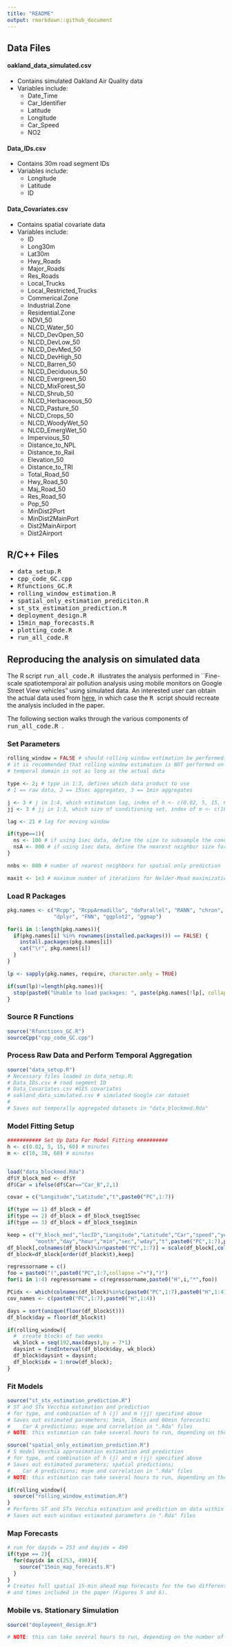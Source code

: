 ```yaml
---
title: "README"
output: rmarkdown::github_document
---
```


## Data Files

#### oakland_data_simulated.csv
  - Contains simulated Oakland Air Quality data
  - Variables include:
    - Date_Time
    - Car_Identifier
    - Latitude
    - Longitude
    - Car_Speed
    - NO2
    
#### Data_IDs.csv
  - Contains 30m road segment IDs
  - Variables include:
    - Longitude
    - Latitude
    - ID
    
#### Data_Covariates.csv
  - Contains spatial covariate data
  - Variables include:
    - ID
    - Long30m
    - Lat30m
    - Hwy_Roads
    - Major_Roads             
    - Res_Roads               
    - Local_Trucks           
    - Local_Restricted_Trucks
    - Commerical.Zone         
    - Industrial.Zone         
    - Residential.Zone       
    - NDVI_50                 
    - NLCD_Water_50           
    - NLCD_DevOpen_50         
    - NLCD_DevLow_50         
    - NLCD_DevMed_50          
    - NLCD_DevHigh_50         
    - NLCD_Barren_50          
    - NLCD_Deciduous_50      
    - NLCD_Evergreen_50      
    - NLCD_MixForest_50       
    - NLCD_Shrub_50           
    - NLCD_Herbaceous_50     
    - NLCD_Pasture_50         
    - NLCD_Crops_50          
    - NLCD_WoodyWet_50        
    - NLCD_EmergWet_50       
    - Impervious_50         
    - Distance_to_NPL         
    - Distance_to_Rail        
    - Elevation_50        
    - Distance_to_TRI        
    - Total_Road_50         
    - Hwy_Road_50            
    - Maj_Road_50            
    - Res_Road_50             
    - Pop_50                  
    - MinDist2Port           
    - MinDist2MainPort       
    - Dist2MainAirport        
    - Dist2Airport     

## R/C++ Files

  - <tt> data_setup.R </tt>
  - <tt> cpp_code_GC.cpp </tt>
  - <tt> Rfunctions_GC.R </tt>
  - <tt> rolling_window_estimation.R </tt>
  - <tt> spatial_only_estimation_prediciton.R </tt>
  - <tt> st_stx_estimation_prediction.R </tt>
  - <tt> deployment_design.R </tt>
  - <tt> 15min_map_forecasts.R </tt>
  - <tt> plotting_code.R </tt>
  - <tt> run_all_code.R </tt>


## Reproducing the analysis on simulated data

The R script <tt> run_all_code.R </tt> illustrates the analysis performed in ``Fine-scale spatiotemporal air pollution analysis using mobile monitors on Google Street View vehicles" using simulated data. An interested user can obtain the actual data used from [here](https://docs.google.com/forms/d/e/1FAIpQLSf_4GIkK1tmVMFRSxz42KgvOM3Z3NGeOFFje_FS8FBbz1vTig/viewform), in which case the <tt> R </tt> script should recreate the analysis included in the paper. 

The following section walks through the various components of <tt> run_all_code.R </tt>.

### Set Parameters
```r

rolling_window = FALSE # should rolling window estimation be performed? (computationally expensive)
# it is recommended that rolling window estimation is NOT performed on the simulated data as the 
# temporal domain is not as long as the actual data

type <- 2; # type in 1:3, defines which data product to use 
# 1 == raw data, 2 == 15sec aggregates, 3 == 1min aggregates

j <- 3 # j in 1:4, which estimation lag, index of h <- c(0.02, 5, 15, 60) min
jj <- 3 # jj in 1:3, which size of conditioning set, index of m <- c(10, 30, 60) min

lag <- 21 # lag for moving window 

if(type==1){
  ns <- 100 # if using 1sec data, define the size to subsample the conditioning set in Vecchia
  nsA <- 800 # if using 1sec data, define the nearest neighbor size for Car A prediction
}

nnbs <- 800 # number of nearest neighbors for spatial only prediction

maxit <- 1e3 # maximum number of iterations for Nelder-Mead maximization of Vecchia log-likelihood
```

### Load R Packages

```r
pkg.names <- c("Rcpp", "RcppArmadillo", "doParallel", "RANN", "chron", "fields", 
               "dplyr", "FNN", "ggplot2", "ggmap")

for(i in 1:length(pkg.names)){
  if(pkg.names[i] %in% rownames(installed.packages()) == FALSE) {
    install.packages(pkg.names[i])
    cat("\r", pkg.names[i])
  }
}

lp <- sapply(pkg.names, require, character.only = TRUE)

if(sum(lp)!=length(pkg.names)){
  stop(paste0("Unable to load packages: ", paste(pkg.names[!lp], collapse = ", ")))
}
```

### Source R Functions
```r
source("Rfunctions_GC.R")
sourceCpp("cpp_code_GC.cpp")
```

### Process Raw Data and Perform Temporal Aggregation

```r
source("data_setup.R")
# Necessary files loaded in data_setup.R:
# Data_IDs.csv # road segment ID
# Data_Covariates.csv #GIS covariates
# oakland_data_simulated.csv # simulated Google car dataset
#
# Saves out temporally aggregated datasets in "data_blockmed.Rda"
```

### Model Fitting Setup
```r
########### Set Up Data For Model Fitting ##########
h <- c(0.02, 5, 15, 60) # minutes
m <- c(10, 30, 60) # minutes 


load("data_blockmed.Rda")
df$Y_block_med <- df$Y
df$Car = ifelse(df$Car=="Car_B",2,1)

covar = c("Longitude","Latitude","t",paste0("PC",1:7))

if(type == 1) df_block = df
if(type == 2) df_block = df_block_tseg15sec
if(type == 3) df_block = df_block_tseg1min

keep = c("Y_block_med","locID","Longitude","Latitude","Car","speed","year",
         "month","day","hour","min","sec","wday","t",paste0("PC",1:7),paste0("H",1:4))
df_block[,colnames(df_block)%in%paste0("PC",1:7)] = scale(df_block[,colnames(df_block)%in%paste0("PC",1:7)])
df_block=df_block[order(df_block$t),keep]

regressorname = c()
foo = paste0("(",paste0("PC",1:7,collapse ="+"),")")
for(i in 1:4) regressorname = c(regressorname,paste0("H",i,"*",foo))

PCidx <- which(colnames(df_block)%in%c(paste0("PC",1:7),paste0("H",1:4)))
cov_names <- c(paste0("PC",1:7),paste0("H",1:4))

days = sort(unique(floor(df_block$t)))
df_block$day = floor(df_block$t)

if(rolling_window){
  #  create blocks of two weeks
  wk_block = seq(192,max(days),by = 7*1)
  daysint = findInterval(df_block$day, wk_block)
  df_block$daysint = daysint; 
  df_block$idx = 1:nrow(df_block);
}
```

### Fit Models

```r
source("st_stx_estimation_prediction.R") 
# ST and STx Vecchia estimation and prediction 
# for type, and combination of h (j) and m (jj) specified above
# Saves out estimated parameters; 5min, 15min and 60min forecasts; 
#    Car A predictions; mspe and correlation in ".Rda" files
# NOTE: this estimation can take several hours to run, depending on the number of cores used

source("spatial_only_estimation_prediction.R")
# S model Vecchia approximation estimation and prediction
# for type, and combination of h (j) and m (jj) specified above
# Saves out estimated parameters; spatial predictions; 
#    Car A predictions; mspe and correlation in ".Rda" files
# NOTE: this estimation can take several hours to run, depending on the number of cores used

if(rolling_window){
  source("rolling_window_estimation.R")
}
# Performs ST and STx Vecchia estimation and prediction on data within 2 week moving windows
# Saves out each windows estimated parameters in ".Rda" files
```

### Map Forecasts
```r
# run for dayidx = 253 and dayidx = 490 
if(type == 2){
  for(dayidx in c(253, 490)){
    source("15min_map_forecasts.R")
  }
}
# Creates full spatial 15-min ahead map forecasts for the two different days 
# and times included in the paper (Figures 5 and 6).
```

### Mobile vs. Stationary Simulation
```r
source("deployment_design.R")

# NOTE: this can take several hours to run, depending on the number of cores used.
```
